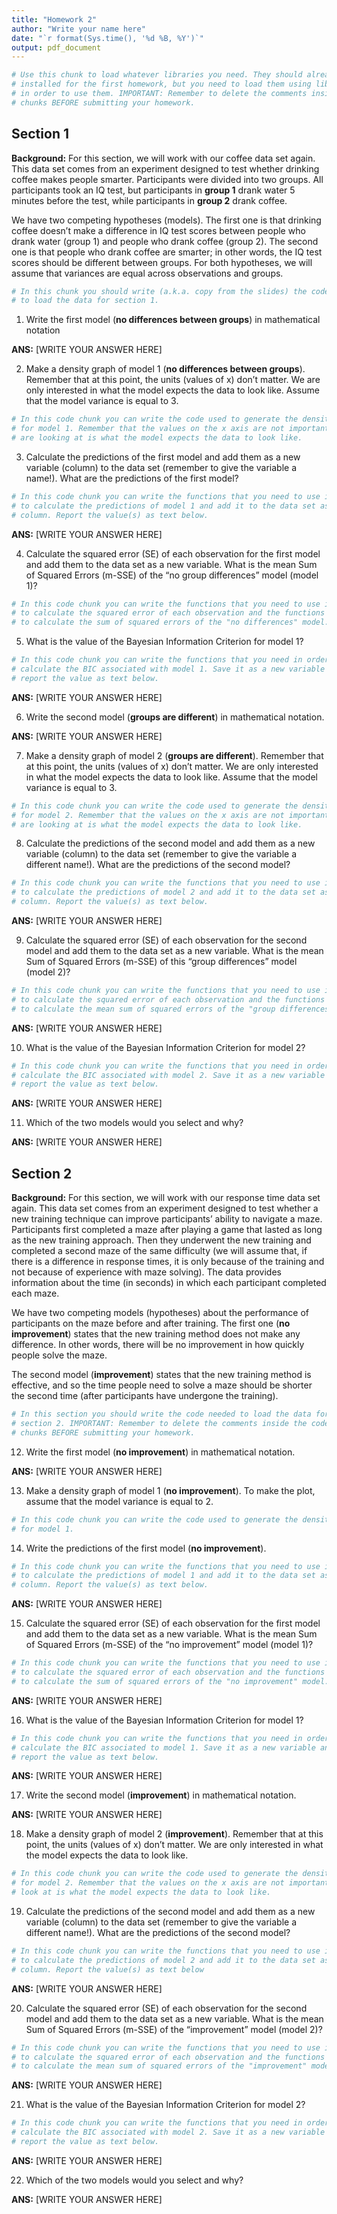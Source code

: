 ```yaml
---
title: "Homework 2"
author: "Write your name here"
date: "`r format(Sys.time(), '%d %B, %Y')`"
output: pdf_document
---
```


```r
# Use this chunk to load whatever libraries you need. They should already have been
# installed for the first homework, but you need to load them using library()
# in order to use them. IMPORTANT: Remember to delete the comments inside the code
# chunks BEFORE submitting your homework.
```

## Section 1

**Background:** For this section, we will work with our coffee data set again. 
This data set comes from an experiment designed to test whether drinking coffee 
makes people smarter. Participants were divided into two groups. All 
participants took an IQ test, but participants in **group 1** 
drank water 5 minutes before the test, while participants in **group 2** drank 
coffee. 

We have two competing hypotheses (models). The first one is that 
drinking coffee doesn't make a difference in IQ test scores between people who 
drank water (group 1) and people who drank coffee (group 2). The second one 
is that people who drank coffee are smarter; in other words, the IQ 
test scores should be different between groups. For both hypotheses, we will 
assume that variances are equal across observations and groups.

```r
# In this chunk you should write (a.k.a. copy from the slides) the code needed 
# to load the data for section 1.
```

1. Write the first model (**no differences between groups**) in mathematical
notation

**ANS:** [WRITE YOUR ANSWER HERE]

2. Make a density graph of model 1 (**no differences between groups**). Remember 
that at this point, the units (values of x) don't matter. We are only interested 
in what the model expects the data to look like. Assume that the model variance 
is equal to 3.

```r
# In this code chunk you can write the code used to generate the density plot
# for model 1. Remember that the values on the x axis are not important. What we 
# are looking at is what the model expects the data to look like.
```

3. Calculate the predictions of the first model and add them as a new variable 
(column) to the data set (remember to give the variable a name!). What are the 
predictions of the first model?

```r
# In this code chunk you can write the functions that you need to use in order 
# to calculate the predictions of model 1 and add it to the data set as a new
# column. Report the value(s) as text below.
```

**ANS:** [WRITE YOUR ANSWER HERE]

4. Calculate the squared error (SE) of each observation for the first model and
add them to the data set as a new variable. What is the mean Sum of Squared Errors 
(m-SSE) of the "no group differences" model (model 1)?

```r
# In this code chunk you can write the functions that you need to use in order 
# to calculate the squared error of each observation and the functions you need 
# to calculate the sum of squared errors of the "no differences" model.
```

5. What is the value of the Bayesian Information Criterion for model 1?

```r
# In this code chunk you can write the functions that you need in order to 
# calculate the BIC associated with model 1. Save it as a new variable and 
# report the value as text below.
```

**ANS:** [WRITE YOUR ANSWER HERE]

6. Write the second model (**groups are different**) in mathematical notation.

**ANS:** [WRITE YOUR ANSWER HERE]

7. Make a density graph of model 2 (**groups are different**). Remember that at 
this point, the units (values of x) don't matter. We are only interested in what 
the model expects the data to look like. Assume that the model variance 
is equal to 3.

```r
# In this code chunk you can write the code used to generate the density plot
# for model 2. Remember that the values on the x axis are not important. What we 
# are looking at is what the model expects the data to look like.
```

8. Calculate the predictions of the second model and add them as a new variable 
(column) to the data set (remember to give the variable a different name!). What 
are the predictions of the second model?

```r
# In this code chunk you can write the functions that you need to use in order 
# to calculate the predictions of model 2 and add it to the data set as a new
# column. Report the value(s) as text below.
```

**ANS:** [WRITE YOUR ANSWER HERE]

9. Calculate the squared error (SE) of each observation for the second model and
add them to the data set as a new variable. What is the mean Sum of Squared Errors 
(m-SSE) of this "group differences" model (model 2)?

```r
# In this code chunk you can write the functions that you need to use in order 
# to calculate the squared error of each observation and the functions you need 
# to calculate the mean sum of squared errors of the "group differences" model.
```

**ANS:** [WRITE YOUR ANSWER HERE]

10. What is the value of the Bayesian Information Criterion for model 2?

```r
# In this code chunk you can write the functions that you need in order to 
# calculate the BIC associated with model 2. Save it as a new variable and 
# report the value as text below.
```

**ANS:** [WRITE YOUR ANSWER HERE]

11. Which of the two models would you select and why?

**ANS:** [WRITE YOUR ANSWER HERE]



## Section 2

**Background:** For this section, we will work with our response time data set again.
This data set comes from an experiment designed to test whether a new training 
technique can improve participants' ability to navigate a maze. Participants 
first completed a maze after playing a game that lasted as long as the new 
training approach. Then they underwent the new training and completed a second 
maze of the same difficulty (we will assume that, if there is a difference in 
response times, it is only because of the training and not because of experience 
with maze solving). The data provides information about the time (in seconds) 
in which each participant completed each maze.

We have two competing models (hypotheses) about the performance of participants
on the maze before and after training. The first one (**no improvement**) states 
that the new training method does not make any difference. In other words, 
there will be no improvement in how quickly people solve the maze. 

The second model (**improvement**) states that the new training method is 
effective, and so the time people need to solve a maze should be shorter 
the second time (after participants have undergone the training).

```r
# In this section you should write the code needed to load the data for
# section 2. IMPORTANT: Remember to delete the comments inside the code 
# chunks BEFORE submitting your homework.
```

12. Write the first model (**no improvement**) in mathematical
notation.

**ANS:** [WRITE YOUR ANSWER HERE]

13. Make a density graph of model 1 (**no improvement**). To make the plot, 
assume that the model variance is equal to 2.

```r
# In this code chunk you can write the code used to generate the density plot
# for model 1.
```

14. Write the predictions of the first model (**no improvement**).

```r
# In this code chunk you can write the functions that you need to use in order 
# to calculate the predictions of model 1 and add it to the data set as a new
# column. Report the value(s) as text below.
```

**ANS:** [WRITE YOUR ANSWER HERE]

15. Calculate the squared error (SE) of each observation for the first model and
add them to the data set as a new variable. What is the mean Sum of Squared Errors 
(m-SSE) of the "no improvement" model (model 1)?

```r
# In this code chunk you can write the functions that you need to use in order 
# to calculate the squared error of each observation and the functions you need 
# to calculate the sum of squared errors of the "no improvement" model.
```
**ANS:** [WRITE YOUR ANSWER HERE]

16. What is the value of the Bayesian Information Criterion for model 1?

```r
# In this code chunk you can write the functions that you need in order to 
# calculate the BIC associated to model 1. Save it as a new variable and 
# report the value as text below.
```

**ANS:** [WRITE YOUR ANSWER HERE]

17. Write the second model (**improvement**) in mathematical notation.

**ANS:** [WRITE YOUR ANSWER HERE]

18. Make a density graph of model 2 (**improvement**). Remember that at 
this point, the units (values of x) don't matter. We are only interested in what 
the model expects the data to look like.

```r
# In this code chunk you can write the code used to generate the density plot
# for model 2. Remember that the values on the x axis are not important, what we 
# look at is what the model expects the data to look like.
```

19. Calculate the predictions of the second model and add them as a new variable 
(column) to the data set (remember to give the variable a different name!). What 
are the predictions of the second model?

```r
# In this code chunk you can write the functions that you need to use in order 
# to calculate the predictions of model 2 and add it to the data set as a new
# column. Report the value(s) as text below
```

**ANS:** [WRITE YOUR ANSWER HERE]

20. Calculate the squared error (SE) of each observation for the second model 
and add them to the data set as a new variable. What is the mean Sum of Squared 
Errors (m-SSE) of the "improvement" model (model 2)?

```r
# In this code chunk you can write the functions that you need to use in order 
# to calculate the squared error of each observation and the functions you need 
# to calculate the mean sum of squared errors of the "improvement" model.
```

**ANS:** [WRITE YOUR ANSWER HERE]

21. What is the value of the Bayesian Information Criterion for model 2?

```r
# In this code chunk you can write the functions that you need in order to 
# calculate the BIC associated with model 2. Save it as a new variable and 
# report the value as text below.
```

**ANS:** [WRITE YOUR ANSWER HERE]

22. Which of the two models would you select and why?

**ANS:** [WRITE YOUR ANSWER HERE]

